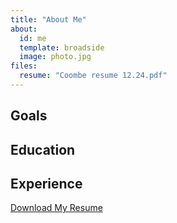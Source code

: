 ```yaml
---
title: "About Me"
about:
  id: me
  template: broadside
  image: photo.jpg
files:
  resume: "Coombe resume 12.24.pdf"
---
```


:::{#me}

## Goals

## Education


## Experience

[Download My Resume](resume)


:::
